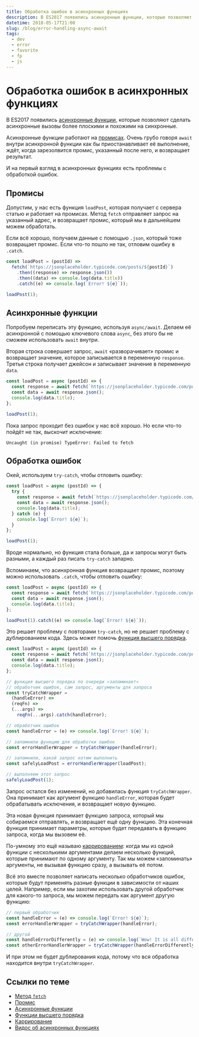 ```yaml
---
title: Обработка ошибок в асинхронных функциях
description: В ES2017 появились асинхронные функции, которые позволяют сделать асинхронные вызовы более плоскими и похожими на синхронные. На первый взгляд в них есть проблемы с обработкой ошибок, но их можно обойти.
datetime: 2018-05-17T21:00
slug: /blog/error-handling-async-await
tags:
  - dev
  - error
  - favorite
  - fp
  - js
---
```


# Обработка ошибок в асинхронных функциях

В ES2017 появились [асинхронные функции](https://developer.mozilla.org/ru/docs/Web/JavaScript/Reference/Statements/async_function), которые позволяют сделать асинхронные вызовы более плоскими и похожими на синхронные.

Асинхронные функции работают на [промисах](https://learn.javascript.ru/promise). Очень грубо говоря `await` внутри асинхронной функции как бы приостанавливает её выполнение, ждёт, когда зарезолвится промис, указанный после него, и возвращает результат.

И на первый взгляд в асинхронных функциях есть проблемы с обработкой ошибок.

## Промисы

Допустим, у нас есть функция `loadPost`, которая получает с сервера статью и работает на промисах. Метод `fetch` отправляет запрос на указанный адрес, и возвращает промис, который мы в дальнейшем можем обработать.

Если всё хорошо, получаем данные с помощью `.json`, который тоже возвращает промис. Если что-то пошло не так, отловим ошибку в `.catch`.

```js
const loadPost = (postId) =>
  fetch(`https://jsonplaceholder.typicode.com/posts/${postId}`)
    .then((response) => response.json())
    .then((data) => console.log(data.title))
    .catch((e) => console.log(`Error! ${e}`));

loadPost(1);
```

## Асинхронные функции

Попробуем переписать эту функцию, используя `async/await`. Делаем её асинхронной с помощью ключевого слова `async`, без этого бы не сможем использовать `await` внутри.

Вторая строка совершает запрос, `await` «разворачивает» промис и возвращает значение, которое записывается в переменную `response`. Третья строка получает джейсон и записывает значение в переменную `data`.

```js
const loadPost = async (postId) => {
  const response = await fetch(`https://jsonplaceholder.typicode.com/posts/${postId}`);
  const data = await response.json();
  console.log(data.title);
};

loadPost(1);
```

Пока запрос проходит без ошибок у нас всё хорошо. Но если что-то пойдёт не так, выскочит исключение:

```
Uncaught (in promise) TypeError: Failed to fetch
```

## Обработка ошибок

Окей, используем `try-catch`, чтобы отловить ошибку:

```js
const loadPost = async (postId) => {
  try {
    const response = await fetch(`https://jsonplaceholder.typicode.com/posts/${postId}`);
    const data = await response.json();
    console.log(data.title);
  } catch (e) {
    console.log(`Error! ${e}`);
  }
};

loadPost(1);
```

Вроде нормально, но функция стала больше, да и запросы могут быть разными, а каждый раз писать `try-catch` запарно.

Вспоминаем, что асинхронная функция возвращает промис, поэтому можно использовать `.catch`, чтобы отловить ошибку:

```js
const loadPost = async (postId) => {
  const response = await fetch(`https://jsonplaceholder.typicode.com/posts/${postId}`);
  const data = await response.json();
  console.log(data.title);
};

loadPost(1).catch((e) => console.log(`Error! ${e}`));
```

Это решает проблему с повторами `try-catch`, но не решает проблему с дублированием кода. Здесь может помочь [функция высшего порядка](https://ru.wikipedia.org/wiki/Функция_высшего_порядка).

```js
const loadPost = async (postId) => {
  const response = await fetch(`https://jsonplaceholder.typicode.com/posts/${postId}`);
  const data = await response.json();
  console.log(data.title);
};

// функция высшего порядка по очереди «запоминает»
// обработчик ошибок, сам запрос, аргументы для запроса
const tryCatchWrapper =
  (handleError) =>
  (reqFn) =>
  (...args) =>
    reqFn(...args).catch(handleError);

// обработчик ошибок
const handleError = (e) => console.log(`Error! ${e}`);

// запомнили функцию для обработки ошибок
const errorHandlerWrapper = tryCatchWrapper(handleError);

// запомнили, какой запрос хотим выполнить
const safelyLoadPost = errorHandlerWrapper(loadPost);

// выполняем этот запрос
safelyLoadPost(1);
```

Запрос остался без изменений, но добавилась функция `tryCatchWrapper`. Она принимает как аргумент функцию `handleError`, которая будет обрабатывать исключения, и возвращает новую функцию.

Эта новая функция принимает функцию запроса, который мы собираемся отправлять, и возвращает ещё одну функцию. Эта конечная функция принимает параметры, которые будет передавать в функцию запроса, когда мы вызовем её.

По-умному это ещё называю [каррированием](https://ru.wikipedia.org/wiki/Каррирование): когда мы из одной функции с несколькими аргументами делаем несколько функций, которые принимают по одному аргументу. Так мы можем «запоминать» аргументы, не вызывая функцию сразу, а вызывать её потом.

Всё это вместе позволяет написать несколько обработчиков ошибок, которые будут применять разные функции в зависимости от наших целей. Например, если мы захотим использовать другой обработчик для какого-то запроса, мы можем передать как аргумент другую функцию:

```js
// первый обработчик
const handleError = (e) => console.log(`Error! ${e}`);
const errorHandlerWrapper = tryCatchWrapper(handleError);

// другой
const handleErrorDifferently = (e) => console.log(`Wow! It is all different now`);
const otherErrorHandlerWrapper = tryCatchWrapper(handleErrorDifferently);
```

И при этом не будет дублирования кода, потому что вся обработка находится внутри `tryCatchWrapper`.

## Ссылки по теме

- [Метод `fetch`](https://learn.javascript.ru/fetch)
- [Промис](https://learn.javascript.ru/promise)
- [Асинхронные функции](https://developer.mozilla.org/ru/docs/Web/JavaScript/Reference/Statements/async_function)
- [Функции высшего порядка](https://ru.wikipedia.org/wiki/Функция_высшего_порядка)
- [Каррирование](https://ru.wikipedia.org/wiki/Каррирование)
- [Видос об асинхронных функциях](https://www.youtube.com/watch?v=568g8hxJJp4)
